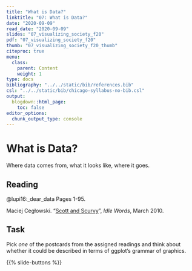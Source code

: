 ```yaml
---
title: "What is Data?"
linktitle: "07: What is Data?"
date: "2020-09-09"
read_date: "2020-09-09"
slides: "07_visualizing_society_f20"    
pdf: "07_visualizing_society_f20"
thumb: "07_visualizing_society_f20_thumb"    
citeproc: true
menu:
  class:
    parent: Content
    weight: 1
type: docs
bibliography: "../../static/bib/references.bib"
csl: "../../static/bib/chicago-syllabus-no-bib.csl"
output:
  blogdown::html_page:
    toc: false
editor_options: 
  chunk_output_type: console
---
```


# What is Data?

Where data comes from, what it looks like, where it goes.

## Reading

@lupi16:_dear_data Pages 1-95.

Maciej Cegłowski. "[Scott and Scurvy](https://idlewords.com/2010/03/scott_and_scurvy.htm)", _Idle Words_, March 2010. 

## Task 

Pick _one_ of the postcards from the assigned readings and think about whether it could be described in terms of ggplot's grammar of graphics.

{{% slide-buttons %}}
